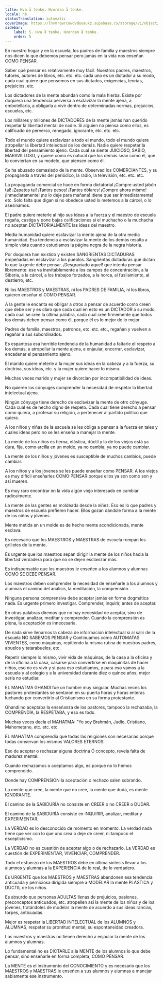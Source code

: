 ```yaml
---
title: Hva å tenke. Hvordan å tenke.
locale: nb
statusTranslation: automatic
coverImage: https://lhvmrqwrcowdvduuaukz.supabase.co/storage/v1/object/public/strapi-uploads/small_cover-educacion-fundamental.webp-2d51a7828a2b1309555be27f7e2a61a0.webp
sidebar:
    label: 5. Hva å tenke. Hvordan å tenke.
    order: 5
---
```

En nuestro hogar y en la escuela, los padres de familia y maestros siempre nos dicen lo que debemos pensar pero jamás en la vida nos enseñan COMO PENSAR.

Saber qué pensar es relativamente muy fácil. Nuestros padres, maestros, tutores, autores de libros, etc. etc. etc. cada uno es un dictador a su modo, cada cual quiere que pensemos en sus dictados, exigencias, teorías, prejuicios, etc.

Los dictadores de la mente abundan como la mala hierba. Existe por doquiera una tendencia perversa a esclavizar la mente ajena, a embotellarla, a obligarla a vivir dentro de determinadas normas, prejuicios, escuelas, etc.

Los millares y millones de DICTADORES de la mente jamás han querido respetar la libertad mental de nadie. Si alguien no piensa como ellos, es calificado de perverso, renegado, ignorante, etc. etc. etc.

Todo el mundo quiere esclavizar a todo el mundo, todo el mundo quiere atropellar la libertad intelectual de los demás. Nadie quiere respetar la libertad del pensamiento ajeno. Cada cual se siente JUICIOSO, SABIO, MARAVILLOSO, y quiere como es natural que los demás sean como él, que lo conviertan en su modelo, que piensen como él.

Se ha abusado demasiado de la mente. Observad los COMERCIANTES, y su propaganda a través del periódico, la radio, la televisión, etc. etc. etc.

La propaganda comercial se hace en forma dictatorial ¡Compre usted jabón tal! ¡Zapatos tal! ¡Tantos pesos! ¡Tantos dólares! ¡Compre ahora mismo! ¡Inmediatamente! ¡no lo deje para mañana! ¡tiene que ser inmediatamente! etc. Solo falta que digan si no obedece usted lo metemos a la cárcel, o lo asesinamos.

El padre quiere meterle al hijo sus ideas a la fuerza y el maestro de escuela regaña, castiga y pone bajas calificaciones si el muchacho o la muchacha no aceptan DICTATORIALMENTE las ideas del maestro.

Media humanidad quiere esclavizar la mente ajena de la otra media humanidad. Esa tendencia a esclavizar la mente de los demás resalta a simple vista cuando estudiamos la página negra de la negra historia.

Por doquiera han existido y existen SANGRIENTAS DICTADURAS empeñadas en esclavizar a los pueblos. Sangrientas dictaduras que dictan lo que la gente debe pensar. ¡Desgraciado aquel! que intenta pensar libremente: ese va inevitablemente a los campos de concentración, a la Siberia, a la cárcel, a los trabajos forzados, a la horca, al fusilamiento, al destierro, etc.

Ni los MAESTROS y MAESTRAS, ni los PADRES DE FAMILIA, ni los libros, quieren enseñar el COMO PENSAR.

A la gente le encanta es obligar a otros a pensar de acuerdo como creen que debe ser y es claro que cada cual en esto es un DICTADOR a su modo, cada cual se cree la última palabra, cada cual cree firmemente que todos los demás deben pensar como él, porque él es lo mejor de lo mejor.

Padres de familia, maestros, patronos, etc. etc. etc., regañan y vuelven a regañar a sus subordinados.

Es espantosa esa horrible tendencia de la humanidad a faltarle el respeto a los demás, a atropellar la mente ajena, a enjaular, encerrar, esclavizar, encadenar el pensamiento ajeno.

El marido quiere meterle a la mujer sus ideas en la cabeza y a la fuerza, su doctrina, sus ideas, etc. y la mujer quiere hacer lo mismo.

Muchas veces marido y mujer se divorcian por incompatibilidad de ideas.

No quieren los cónyuges comprender la necesidad de respetar la libertad intelectual ajena.

Ningún cónyuge tiene derecho de esclavizar la mente de otro cónyuge. Cada cual es de hecho digno de respeto. Cada cual tiene derecho a pensar como quiera, a profesar su religión, a pertenecer al partido político que quiera.

A los niños y niñas de la escuela se les obliga a pensar a la fuerza en tales y cuales ideas pero no se les enseña a manejar la mente.

La mente de los niños es tierna, elástica, dúctil y la de los viejos está ya dura, fija, como arcilla en un molde, ya no cambia, ya no puede cambiar.

La mente de los niños y jóvenes es susceptible de muchos cambios, puede cambiar.

A los niños y a los jóvenes se les puede enseñar como PENSAR. A los viejos es muy difícil enseñarles COMO PENSAR porque ellos ya son como son y así mueren.

Es muy raro encontrar en la vida algún viejo interesado en cambiar radicalmente.

La mente de las gentes es moldeada desde la niñez. Eso es lo que padres y maestros de escuela prefieren hacer. Ellos gozan dándole forma a la mente de los niños y jóvenes.

Mente metida en un molde es de hecho mente acondicionada, mente esclava.

Es necesario que los MAESTROS y MAESTRAS de escuela rompan los grilletes de la mente.

Es urgente que los maestros sepan dirigir la mente de los niños hacia la libertad verdadera para que no se dejen esclavizar más.

Es indispensable que los maestros le enseñen a los alumnos y alumnas COMO SE DEBE PENSAR.

Los maestros deben comprender la necesidad de enseñarle a los alumnos y alumnas el camino del análisis, la meditación, la comprensión.

Ninguna persona comprensiva debe aceptar jamás en forma dogmática nada. Es urgente primero investigar. Comprender, inquirir, antes de aceptar.

En otras palabras diremos que no hay necesidad de aceptar, sino de investigar, analizar, meditar y comprender. Cuando la comprensión es plena, la aceptación es innecesaria.

De nada sirve llenarnos la cabeza de información intelectual si al salir de la escuela NO SABEMOS PENSAR y Continuamos como AUTOMATAS VIVIENTES, como máquinas, repitiendo la misma rutina de nuestros padres, abuelos y tatarabuelos, etc.

Repetir siempre lo mismo, vivir vida de máquinas, de la casa a la oficina y de la oficina a la casa, casarse para convertirse en maquinitas de hacer niños, eso no es vivir y si para eso estudiamos, y para eso vamos a la escuela y al colegio y a la universidad durante diez o quince años, mejor sería no estudiar.

EL MAHATMA GHANDI fue un hombre muy singular. Muchas veces los pastores protestantes se sentaron en su puerta horas y horas enteras luchando por convertirlo al Cristianismo en su forma protestante.

Ghandi no aceptaba la enseñanza de los pastores, tampoco la rechazaba, la COMPRENDÍA, la RESPETABA, y eso es todo.

Muchas veces decía el MAHATMA: "Yo soy Brahmán, Judío, Cristiano, Mahometano, etc. etc. etc.

EL MAHATMA comprendía que todas las religiones son necesarias porque todas conservan los mismos VALORES ETERNOS.

Eso de aceptar o rechazar alguna doctrina Ó concepto, revela falta de madurez mental.

Cuando rechazamos o aceptamos algo, es porque no lo hemos comprendido.

Donde hay COMPRENSIÓN la aceptación o rechazo salen sobrando.

La mente que cree, la mente que no cree, la mente que duda, es mente IGNORANTE.

El camino de la SABIDURÍA no consiste en CREER o no CREER o DUDAR.

El camino de la SABIDURÍA consiste en INQUIRIR, analizar, meditar y EXPERIMENTAR.

La VERDAD es lo desconocido de momento en momento. La verdad nada tiene que ver con lo que uno crea o deje de creer, ni tampoco el escepticismo.

La VERDAD no es cuestión de aceptar algo o de rechazarlo. La VERDAD es cuestión de EXPERIMENTAR, VIVENClAR, COMPRENDER.

Todo el esfuerzo de los MAESTROS debe en última síntesis llevar a los alumnos y alumnas a la EXPERIENCIA de lo real, de lo verdadero.

Es URGENTE que los MAESTROS y MAESTRAS abandonen esa tendencia anticuada y perniciosa dirigida siempre a MODELAR la mente PLÁSTICA y DÚCTIL de los niños.

Es absurdo que personas ADULTAS llenas de prejuicios, pasiones, preconceptos anticuados, etc. atropellen así la mente de los niños y de los jóvenes, tratándoles de modelar la mente de acuerdo a sus ideas rancias, torpes, anticuadas.

Mejor es respetar la LIBERTAD INTELECTUAL de los ALUMNOS y ALUMNAS, respetar su prontitud mental, su espontaneidad creadora.

Los maestros y maestras no tienen derecho a enjaular la mente de los alumnos y alumnas.

Lo fundamental no es DICTARLE a la MENTE de los alumnos lo que debe pensar, sino enseñarle en forma completa, COMO PENSAR.

La MENTE es el instrumento del CONOCIMIENTO y es necesario que los MAESTROS y MAESTRAS le enseñen a sus alumnos y alumnas a manejar sabiamente ese instrumento.
